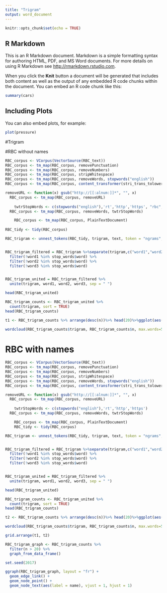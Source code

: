 ---
title: "Trigram"
output: word_document
---

```{r setup, include=FALSE}
knitr::opts_chunk$set(echo = TRUE)
```

## R Markdown

This is an R Markdown document. Markdown is a simple formatting syntax for authoring HTML, PDF, and MS Word documents. For more details on using R Markdown see <http://rmarkdown.rstudio.com>.

When you click the **Knit** button a document will be generated that includes both content as well as the output of any embedded R code chunks within the document. You can embed an R code chunk like this:

```{r cars}
summary(cars)
```

## Including Plots

You can also embed plots, for example:

```{r pressure, echo=FALSE}
plot(pressure)
```


#Trigram

#RBC without names

```{r}
RBC_corpus <- VCorpus(VectorSource(RBC_text))
RBC_corpus <- tm_map(RBC_corpus, removePunctuation)
RBC_corpus <- tm_map(RBC_corpus, removeNumbers)
RBC_corpus <- tm_map(RBC_corpus, stripWhitespace)
RBC_corpus <- tm_map(RBC_corpus, removeWords, stopwords("english"))
RBC_corpus <- tm_map(RBC_corpus, content_transformer(stri_trans_tolower))

removeURL <- function(x) gsub("http://[[:alnum:]]*", "", x)
  RBC_corpus <- tm_map(RBC_corpus, removeURL) 
  
    twtrStopWords <- c(stopwords("english"),'rt','http','https', "rbc", "royal bank of canada", "bank", "canada", "royal")
  RBC_corpus <- tm_map(RBC_corpus, removeWords, twtrStopWords)

    RBC_corpus <- tm_map(RBC_corpus, PlainTextDocument)
    
RBC_tidy <- tidy(RBC_corpus)

RBC_trigram <- unnest_tokens(RBC_tidy, trigram, text, token = "ngrams", n = 3)


RBC_trigram_filtered = RBC_trigram %>%separate(trigram,c("word1","word2", "word3", sep=" "))%>%
  filter(!word1 %in% stop_words$word) %>%
  filter(!word2 %in% stop_words$word) %>%
  filter(!word3 %in% stop_words$word)


RBC_trigram_united = RBC_trigram_filtered %>%
  unite(trigram, word1, word2, word3, sep = " ")

head(RBC_trigram_united)

RBC_trigram_counts <- RBC_trigram_united %>% 
  count(trigram, sort = TRUE)
head(RBC_trigram_counts) 

t1 <- RBC_trigram_counts %>% arrange(desc(n))%>% head(20)%>%ggplot(aes(x=factor(trigram,levels=trigram),y=n))+geom_bar(stat="identity",fill="#FF3E45")+labs(title="Top 20 trigram words in Product")+coord_flip()

wordcloud(RBC_trigram_counts$trigram, RBC_trigram_counts$n, max.words=50, random.order = F, colors=c("#9E0142", "#D53E4F", "#F46D43" ,"#FDAE61", "#FEE08B", "#E6F598" ,"#ABDDA4" ,"#66C2A5" ,"#3288BD", "#5E4FA2"), scale = c(1, 0.4))


```

# RBC with names

```{r}
RBC_corpus <- VCorpus(VectorSource(RBC_text))
RBC_corpus <- tm_map(RBC_corpus, removePunctuation)
RBC_corpus <- tm_map(RBC_corpus, removeNumbers)
RBC_corpus <- tm_map(RBC_corpus, stripWhitespace)
RBC_corpus <- tm_map(RBC_corpus, removeWords, stopwords("english"))
RBC_corpus <- tm_map(RBC_corpus, content_transformer(stri_trans_tolower))

removeURL <- function(x) gsub("http://[[:alnum:]]*", "", x)
  RBC_corpus <- tm_map(RBC_corpus, removeURL) 
  
    twtrStopWords <- c(stopwords("english"),'rt','http','https')
  RBC_corpus <- tm_map(RBC_corpus, removeWords, twtrStopWords)

    RBC_corpus <- tm_map(RBC_corpus, PlainTextDocument)
    RBC_tidy <- tidy(RBC_corpus)

RBC_trigram <- unnest_tokens(RBC_tidy, trigram, text, token = "ngrams", n = 3)


RBC_trigram_filtered = RBC_trigram %>%separate(trigram,c("word1","word2", "word3", sep=" "))%>%
  filter(!word1 %in% stop_words$word) %>%
  filter(!word2 %in% stop_words$word) %>%
  filter(!word3 %in% stop_words$word)


RBC_trigram_united = RBC_trigram_filtered %>%
  unite(trigram, word1, word2, word3, sep = " ")

head(RBC_trigram_united)

RBC_trigram_counts <- RBC_trigram_united %>% 
  count(trigram, sort = TRUE)
head(RBC_trigram_counts) 

t2 <- RBC_trigram_counts %>% arrange(desc(n))%>% head(20)%>%ggplot(aes(x=factor(trigram,levels=trigram),y=n))+geom_bar(stat="identity",fill="#FF3E45")+labs(title="Top 20 trigram words in Product")+coord_flip()

wordcloud(RBC_trigram_counts$trigram, RBC_trigram_counts$n, max.words=50, random.order = F, colors=c("#9E0142", "#D53E4F", "#F46D43" ,"#FDAE61", "#FEE08B", "#E6F598" ,"#ABDDA4" ,"#66C2A5" ,"#3288BD", "#5E4FA2"), scale = c(1, 0.4))

```



```{r}
grid.arrange(t1, t2)
```

```{r}
RBC_trigram_graph <- RBC_trigram_counts %>%
  filter(n > 20) %>%
  graph_from_data_frame()
```

```{r}
set.seed(2017)

ggraph(RBC_trigram_graph, layout = "fr") +
  geom_edge_link() +
  geom_node_point() +
  geom_node_text(aes(label = name), vjust = 1, hjust = 1)
```

